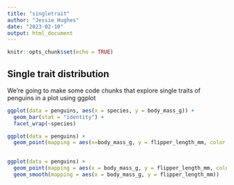 ```yaml
---
title: "singletrait"
author: "Jessie Hughes"
date: "2023-02-10"
output: html_document
---
```


```r
knitr::opts_chunk$set(echo = TRUE)
```

## Single trait distribution
We're going to make some code chunks that explore single traits of penguins in a plot using ggplot

```R
ggplot(data = penguins, aes(x = species, y = body_mass_g)) +
  geom_bar(stat = "identity") +
  facet_wrap(~species)
```


```R
ggplot(data = penguins) +
  geom_point(mapping = aes(x=body_mass_g, y = flipper_length_mm, color = species)) 
  
```

```R
ggplot(data = penguins) +
  geom_point(mapping = aes(x = body_mass_g, y = flipper_length_mm, color = species)) +
  geom_smooth(mapping = aes(x = body_mass_g, y = flipper_length_mm))
  
```









